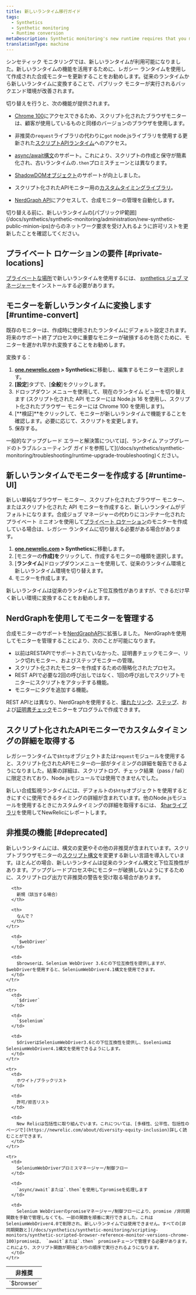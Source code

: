 ```yaml
---
title: 新しいランタイム移行ガイド
tags:
  - Synthetics
  - Synthetic monitoring
  - Runtime conversion
metaDescription: Synthetic monitoring's new runtime requires that you make some changes to your already existing monitors.
translationType: machine
---
```


シンセティック モニタリングでは、新しいランタイムが利用可能になりました。新しいランタイムの機能を活用するために、レガシー ランタイムを使用して作成された合成モニターを更新することをお勧めします。従来のランタイムから新しいランタイムに変換することで、パブリック モニターが実行されるバックエンド環境が改善されます。

切り替えを行うと、次の機能が提供されます。

* [Chrome 100](/docs/synthetics/synthetic-monitoring/scripting-monitors/synthetic-scripted-browser-reference-monitor-versions-chrome-100)にアクセスできるため、スクリプト化されたブラウザモニターは、顧客が使用しているものと同様のバージョンのブラウザを使用します。
* 非推奨の`request`ライブラリの代わりに`got` node.jsライブラリを使用する更新された[スクリプトAPIランタイム](/docs/synthetics/synthetic-monitoring/using-monitors/manage-monitor-runtimes#apidependencies)へのアクセス。
* [async/await構文](/docs/synthetics/synthetic-monitoring/using-monitors/manage-monitor-runtimes#browserdependencies)のサポート。これにより、スクリプトの作成と保守が簡素化され、古いランタイムの`.then`プロミスチェーンとは異なります。
* [ShadowDOMオブジェクト](/docs/synthetics/synthetic-monitoring/scripting-monitors/synthetic-scripted-browser-reference-monitor-versions-chrome-100#shadow)のサポートが向上しました。
* スクリプト化されたAPIモニター用の[カスタムタイミングライブラリ](/docs/synthetics/synthetic-monitoring/scripting-monitors/custom-timing-details)。


* [NerdGraph API](/docs/apis/nerdgraph/examples/nerdgraph-synthetics-tutorial)にアクセスして、合成モニターの管理を自動化します。

<Callout variant="important">
  切り替える前に、新しいランタイムの[パブリックIP範囲](/docs/synthetics/synthetic-monitoring/administration/new-synthetic-public-minion-ips)からのネットワーク要求を受け入れるように許可リストを更新したことを確認してください。
</Callout>

## プライベート ロケーションの要件 [#private-locations]

[プライベートな場所](/docs/synthetics/synthetic-monitoring/private-locations/private-locations-overview-monitor-internal-sites-add-new-locations)で新しいランタイムを使用するには、 [synthetics ジョブ マネージャー](/docs/synthetics/synthetic-monitoring/private-locations/install-job-manager)をインストールする必要があります。

## モニターを新しいランタイムに変換します [#runtime-convert]

既存のモニターは、作成時に使用されたランタイムにデフォルト設定されます。将来のサポート終了プロセス中に重要なモニターが破損するのを防ぐために、モニターを遅かれ早かれ変換することをお勧めします。

変換する：

1. **[one.newrelic.com](https://one.newrelic.com/all-capabilities) > Synthetics**に移動し、編集するモニターを選択します。
2. **\[設定**]タブで、\[**全般**]をクリックします。
3. ドロップダウン メニューを使用して、現在のランタイム ビューを切り替えます (スクリプト化された API モニターには Node.js 16 を使用し、スクリプト化されたブラウザー モニターには Chrome 100 を使用します)。
4. \[**検証]**をクリックして、モニターが新しいランタイムで機能することを確認します。必要に応じて、スクリプトを変更します。
5. 保存する。

<Callout variant="tip">
  一般的なアップグレード エラーと解決策については[、ランタイム アップグレードのトラブルシューティング ガイドを参照して](/docs/synthetics/synthetic-monitoring/troubleshooting/runtime-upgrade-troubleshooting)ください。
</Callout>

## 新しいランタイムでモニターを作成する [#runtime-UI]

新しい単純なブラウザー モニター、スクリプト化されたブラウザー モニター、またはスクリプト化された API モニターを作成すると、新しいランタイムがデフォルトになります。合成ジョブ マネージャーの代わりにコンテナー化されたプライベート ミニオンを使用して[プライベート ロケーション](/docs/synthetics/synthetic-monitoring/private-locations/monitor-private-locations)のモニターを作成している場合は、レガシー ランタイムに切り替える必要がある場合があります。

1. **[one.newrelic.com](https://one.newrelic.com/all-capabilities) > Synthetics**に移動します。
2. \[モニターの**作成]を**クリックして、作成するモニターの種類を選択します。
3. \[**ランタイム**]ドロップダウンメニューを使用して、従来のランタイム環境と新しいランタイム環境を切り替えます。
4. モニターを作成します。

新しいランタイムは従来のランタイムと下位互換性がありますが、できるだけ早く新しい環境に変換することをお勧めします。

## NerdGraphを使用してモニターを管理する

合成モニターのサポートを[NerdGraphAPI](/docs/apis/nerdgraph/examples/nerdgraph-synthetics-tutorial)に拡張しました。 NerdGraphを使用してモニターを管理することにより、次のことが可能になります。

* 以前はRESTAPIでサポートされていなかった、証明書チェックモニター、リンク切れモニター、およびステップモニターの管理。
* スクリプト化されたモニターを作成するための簡略化されたプロセス。
* REST APIで必要な2回の呼び出しではなく、1回の呼び出しでスクリプトモニターにスクリプトをアタッチする機能。
* モニターにタグを追加する機能。

REST APIとは異なり、NerdGraphを使用すると、[壊れたリンク](#create-broken-links)、[ステップ](#create-step)、および[証明書チェック](create-certificate-check)モニターをプログラムで作成できます。

## スクリプト化されたAPIモニターでカスタムタイミングの詳細を取得する

レガシーランタイムで`$http`オブジェクトまたは`request`モジュールを使用すると、スクリプト化されたAPIモニターの一部がタイミングの詳細を報告できるようになりました。結果の詳細は、スクリプトログ、チェック結果（pass / fail）に限定されており、Node.jsモジュールでは使用できませんでした。

新しい合成監視ランタイムには、デフォルトの`$http`オブジェクトを使用するときにすぐに使用できるタイミングの詳細が含まれています。他のNode.jsモジュールを使用するときにカスタムタイミングの詳細を取得するには、 [$harライブラリ](/docs/synthetics/synthetic-monitoring/scripting-monitors/custom-timing-details)を使用してNewRelicにレポートします。

## 非推奨の機能 [#deprecated]

新しいランタイムには、構文の変更やその他の非推奨が含まれています。スクリプトブラウザモニターの[スクリプト構文](/docs/synthetics/synthetic-monitoring/scripting-monitors/synthetic-scripted-browser-reference-monitor-versions-chrome-100)を変更する新しい言語を導入しています。ほとんどの場合、新しいランタイムは従来のランタイム構文と下位互換性があります。アップグレードプロセス中にモニターが破損しないようにするために、スクリプトログ出力で非推奨の警告を受け取る場合があります。

<table>
  <thead>
    <tr>
      <th style={{ width: "100px" }}>
        非推奨
      </th>

      <th>
        新規（該当する場合）
      </th>

      <th>
        なんで？
      </th>
    </tr>
  </thead>

  <tbody>
    <tr>
      <td>
        `$browser`
      </td>

      <td>
        `$webDriver`
      </td>

      <td>
        $browserは、Selenium WebDriver 3.6との下位互換性を提供しますが、$webDriverを使用すると、SeleniumWebDriver4.1構文を使用できます。
      </td>
    </tr>

    <tr>
      <td>
        `$driver`
      </td>

      <td>
        `$selenium`
      </td>

      <td>
        $driverはSeleniumWebDriver3.6との下位互換性を提供し、$seleniumはSeleniumWebDriver4.1構文を使用できるようにします。
      </td>
    </tr>

    <tr>
      <td>
        ホワイト/ブラックリスト
      </td>

      <td>
        許可/拒否リスト
      </td>

      <td>
        New Relicは包括性に取り組んでいます。これについては、[多様性、公平性、包括性のページで](https://newrelic.com/about/diversity-equity-inclusion)詳しく読むことができます。
      </td>
    </tr>

    <tr>
      <td>
        SeleniumWebDriverプロミスマネージャー/制御フロー
      </td>

      <td>
        `async/await`または`.then`を使用してpromiseを処理します
      </td>

      <td>
        Selenium WebDriverのpromiseマネージャー/制御フローにより、promise /非同期関数を手動で管理しなくても、一部の関数を順番に実行できました。これはSeleniumWebDriver4.0で削除され、新しいランタイムでは使用できません。すべての[非同期関数と](/docs/synthetics/synthetic-monitoring/scripting-monitors/synthetic-scripted-browser-reference-monitor-versions-chrome-100)promiseは、 `await`または`.then` promiseチェーンで管理する必要があります。これにより、スクリプト関数が期待どおりの順序で実行されるようになります。
      </td>
    </tr>
  </tbody>
</table>